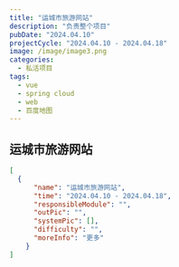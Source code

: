 ```yaml
---
title: "运城市旅游网站"
description: "负责整个项目"
pubDate: "2024.04.10"
projectCycle: "2024.04.10 - 2024.04.18"
image: /image/image3.png
categories:
  - 私活项目
tags:
  - vue
  - spring cloud
  - web
  - 百度地图
---
```


## 运城市旅游网站

```json
[
  {
      "name": "运城市旅游网站",
      "time": "2024.04.10 - 2024.04.18",
      "responsibleModule": "",
      "outPic": "",
      "systemPic": [],
      "difficulty": "",
      "moreInfo": "更多"
    }
]
```
